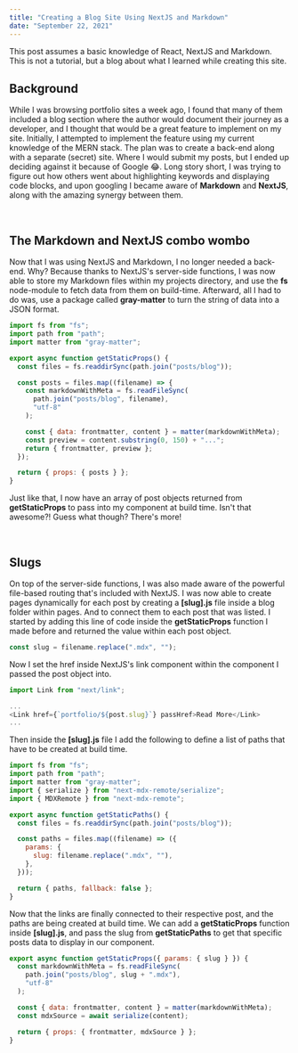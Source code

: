 ```yaml
---
title: "Creating a Blog Site Using NextJS and Markdown"
date: "September 22, 2021"
---
```



This post assumes a basic knowledge of React, NextJS and Markdown. This is not a tutorial, 
but a blog about what I learned while creating this site.

## Background

While I was browsing portfolio sites a week ago, I found that many of them included a blog section where the author
would document their journey as a developer, and I thought that would be a great feature to implement on my site.
Initially, I attempted to implement the feature using my current knowledge of the MERN stack. The plan was to
create a back-end along with a separate (secret) site. Where I would submit my posts, but I ended up deciding against
it because of Google 😂. Long story short, I was trying to figure out how others went about highlighting keywords and
displaying code blocks, and upon googling I became aware of **Markdown** and **NextJS**, along with
the amazing synergy between them.

<br />

## The Markdown and NextJS combo wombo

Now that I was using NextJS and Markdown, I no longer needed a back-end. Why? Because thanks to NextJS's server-side functions,
I was now able to store my Markdown files within my projects directory, and use the **fs** node-module to fetch data from them 
on build-time. Afterward, all I had to do was, use a package called **gray-matter** to turn the string of data into a JSON format.

```javascript
import fs from "fs";
import path from "path";
import matter from "gray-matter";

export async function getStaticProps() {
  const files = fs.readdirSync(path.join("posts/blog"));

  const posts = files.map((filename) => {
    const markdownWithMeta = fs.readFileSync(
      path.join("posts/blog", filename),
      "utf-8"
    );

    const { data: frontmatter, content } = matter(markdownWithMeta);
    const preview = content.substring(0, 150) + "...";
    return { frontmatter, preview };
  });

  return { props: { posts } };
}
```

Just like that, I now have an array of post objects returned from **getStaticProps** to pass into my component
at build time.
Isn't that awesome?! Guess what though? There's more!

<br />

## Slugs

On top of the server-side functions, I was also made aware of the powerful file-based routing that's included with NextJS.
I was now able to create pages dynamically for each post by creating a **[slug].js** file inside a blog folder within pages.
And to connect them to each post that was listed. I started by adding this line of code inside the **getStaticProps** function
I made before and returned the value within each post object.

```javascript
const slug = filename.replace(".mdx", "");
```

Now I set the href inside NextJS's link component within the component I passed the post object into.

```javascript
import Link from "next/link";

...
<Link href={`portfolio/${post.slug}`} passHref>Read More</Link>
...
```

Then inside the **[slug].js** file I add the following to define a list of paths that have to be
created at build time. 

```javascript
import fs from "fs";
import path from "path";
import matter from "gray-matter";
import { serialize } from "next-mdx-remote/serialize";
import { MDXRemote } from "next-mdx-remote";

export async function getStaticPaths() {
  const files = fs.readdirSync(path.join("posts/blog"));

  const paths = files.map((filename) => ({
    params: {
      slug: filename.replace(".mdx", ""),
    },
  }));

  return { paths, fallback: false };
}
```

Now that the links are finally connected to their respective post, and the paths are being created at build time.
We can add a **getStaticProps** function inside **[slug].js**, and pass the slug from  **getStaticPaths** to get that
specific posts data to display in our component.


```javascript
export async function getStaticProps({ params: { slug } }) {
  const markdownWithMeta = fs.readFileSync(
    path.join("posts/blog", slug + ".mdx"),
    "utf-8"
  );

  const { data: frontmatter, content } = matter(markdownWithMeta);
  const mdxSource = await serialize(content);

  return { props: { frontmatter, mdxSource } };
}
```
